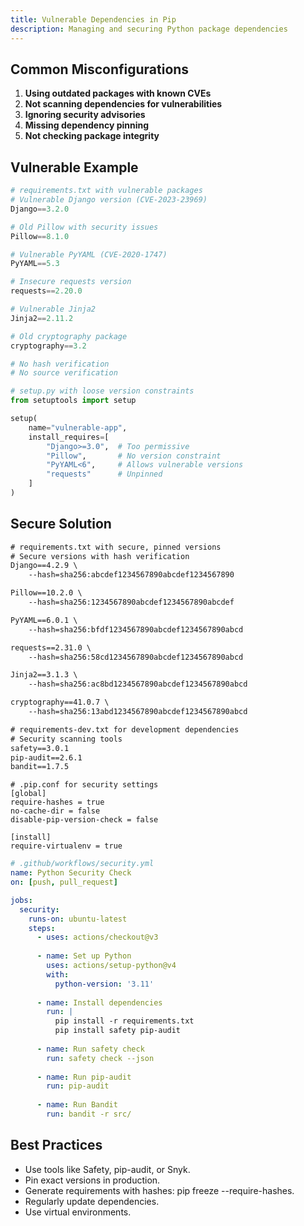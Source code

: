 ```yaml
---
title: Vulnerable Dependencies in Pip
description: Managing and securing Python package dependencies
---
```


## Common Misconfigurations

1. **Using outdated packages with known CVEs**
2. **Not scanning dependencies for vulnerabilities**
3. **Ignoring security advisories**
4. **Missing dependency pinning**
5. **Not checking package integrity**

## Vulnerable Example

```python
# requirements.txt with vulnerable packages
# Vulnerable Django version (CVE-2023-23969)
Django==3.2.0

# Old Pillow with security issues
Pillow==8.1.0

# Vulnerable PyYAML (CVE-2020-1747)
PyYAML==5.3

# Insecure requests version
requests==2.20.0

# Vulnerable Jinja2
Jinja2==2.11.2

# Old cryptography package
cryptography==3.2

# No hash verification
# No source verification
```

```python
# setup.py with loose version constraints
from setuptools import setup

setup(
    name="vulnerable-app",
    install_requires=[
        "Django>=3.0",  # Too permissive
        "Pillow",       # No version constraint
        "PyYAML<6",     # Allows vulnerable versions
        "requests"      # Unpinned
    ]
)
```

## Secure Solution

```txt
# requirements.txt with secure, pinned versions
# Secure versions with hash verification
Django==4.2.9 \
    --hash=sha256:abcdef1234567890abcdef1234567890

Pillow==10.2.0 \
    --hash=sha256:1234567890abcdef1234567890abcdef

PyYAML==6.0.1 \
    --hash=sha256:bfdf1234567890abcdef1234567890abcd

requests==2.31.0 \
    --hash=sha256:58cd1234567890abcdef1234567890abcd

Jinja2==3.1.3 \
    --hash=sha256:ac8bd1234567890abcdef1234567890abcd

cryptography==41.0.7 \
    --hash=sha256:13abd1234567890abcdef1234567890abcd
```

```txt
# requirements-dev.txt for development dependencies
# Security scanning tools
safety==3.0.1
pip-audit==2.6.1
bandit==1.7.5
```

```settings
# .pip.conf for security settings
[global]
require-hashes = true
no-cache-dir = false
disable-pip-version-check = false

[install]
require-virtualenv = true
```

```yaml
# .github/workflows/security.yml
name: Python Security Check
on: [push, pull_request]

jobs:
  security:
    runs-on: ubuntu-latest
    steps:
      - uses: actions/checkout@v3
      
      - name: Set up Python
        uses: actions/setup-python@v4
        with:
          python-version: '3.11'
      
      - name: Install dependencies
        run: |
          pip install -r requirements.txt
          pip install safety pip-audit
      
      - name: Run safety check
        run: safety check --json
      
      - name: Run pip-audit
        run: pip-audit
      
      - name: Run Bandit
        run: bandit -r src/
```

## Best Practices

* Use tools like Safety, pip-audit, or Snyk.
* Pin exact versions in production.
* Generate requirements with hashes: pip freeze --require-hashes.
* Regularly update dependencies.
* Use virtual environments.